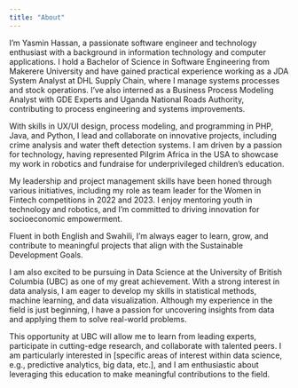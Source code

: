 ```yaml
---
title: "About"
---
```


I’m Yasmin Hassan, a passionate software engineer and technology enthusiast with a background in information technology and computer applications. I hold a Bachelor of Science in Software Engineering from Makerere University and have gained practical experience working as a JDA System Analyst at DHL Supply Chain, where I manage systems processes and stock operations. I’ve also interned as a Business Process Modeling Analyst with GDE Experts and Uganda National Roads Authority, contributing to process engineering and systems improvements.

With skills in UX/UI design, process modeling, and programming in PHP, Java, and Python, I lead and collaborate on innovative projects, including crime analysis and water theft detection systems. I am driven by a passion for technology, having represented Pilgrim Africa in the USA to showcase my work in robotics and fundraise for underprivileged children’s education.

My leadership and project management skills have been honed through various initiatives, including my role as team leader for the Women in Fintech competitions in 2022 and 2023. I enjoy mentoring youth in technology and robotics, and I’m committed to driving innovation for socioeconomic empowerment.

Fluent in both English and Swahili, I’m always eager to learn, grow, and contribute to meaningful projects that align with the Sustainable Development Goals.

I am also excited to be pursuing in Data Science at the University of British Columbia (UBC) as one of my great achievement. With a strong interest in data analysis, I am eager to develop my skills in statistical methods, machine learning, and data visualization. Although my experience in the field is just beginning, I have a passion for uncovering insights from data and applying them to solve real-world problems.

This opportunity at UBC will allow me to learn from leading experts, participate in cutting-edge research, and collaborate with talented peers. I am particularly interested in [specific areas of interest within data science, e.g., predictive analytics, big data, etc.], and I am enthusiastic about leveraging this education to make meaningful contributions to the field.
